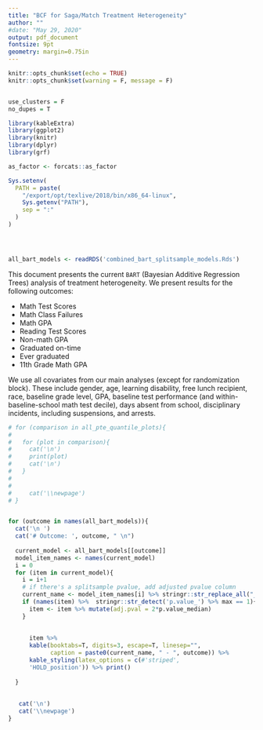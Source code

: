 ```yaml
---
title: "BCF for Saga/Match Treatment Heterogeneity"
author: ""
#date: "May 29, 2020"
output: pdf_document
fontsize: 9pt
geometry: margin=0.75in
---
```


```r
knitr::opts_chunk$set(echo = TRUE)
knitr::opts_chunk$set(warning = F, message = F)


use_clusters = F
no_dupes = T

library(kableExtra)
library(ggplot2)
library(knitr)
library(dplyr)
library(grf)

as_factor <- forcats::as_factor

Sys.setenv(
  PATH = paste(
    "/export/opt/texlive/2018/bin/x86_64-linux",
    Sys.getenv("PATH"),
    sep = ":"
  )
)




all_bart_models <- readRDS('combined_bart_splitsample_models.Rds')

```

This document presents the current `BART` (Bayesian Additive Regression Trees) analysis of treatment heterogeneity. We present results for the following outcomes:

* Math Test Scores
* Math Class Failures
* Math GPA
* Reading Test Scores
* Non-math GPA
* Graduated on-time
* Ever graduated
* 11th Grade Math GPA



We use all covariates from our main analyses (except for randomization block). These include gender, age, learning disability, free lunch recipient, race, baseline grade level, GPA, baseline test performance (and within-baseline-school math test decile), days absent from school, disciplinary incidents, including suspensions, and arrests.

\newpage

<!-- ## Section 1: with imputing block means for missing covariates -->
<!-- ```{r, results='asis', include=T, echo=F, fig.height=2} -->
<!-- final_forests_imputed %>% print_forests() -->

<!-- ``` -->

<!-- \newpage -->



<!-- # Decile Heatmaps -->

```r
# for (comparison in all_pte_quantile_plots){
#   
#   for (plot in comparison){
#     cat('\n')
#     print(plot)
#     cat('\n')
#   }
#       
#  
#     cat('\\newpage')
# }


for (outcome in names(all_bart_models)){
  cat('\n ')
  cat('# Outcome: ', outcome, " \n")
  
  current_model <- all_bart_models[[outcome]]
  model_item_names <- names(current_model)
  i = 0
  for (item in current_model){
    i = i+1
    # if there's a splitsample pvalue, add adjusted pvalue column
    current_name <- model_item_names[i] %>% stringr::str_replace_all("_", " ")
    if (names(item) %>%  stringr::str_detect('p.value_') %>% max == 1){
      item <- item %>% mutate(adj.pval = 2*p.value_median)
    }
    
    
      item %>%
      kable(booktabs=T, digits=3, escape=T, linesep="",
            caption = paste0(current_name, " - ", outcome)) %>%
      kable_styling(latex_options = c(#'striped',
      'HOLD_position')) %>% print()
  
  }
 
  
   cat('\n')
   cat('\\newpage')
}

```